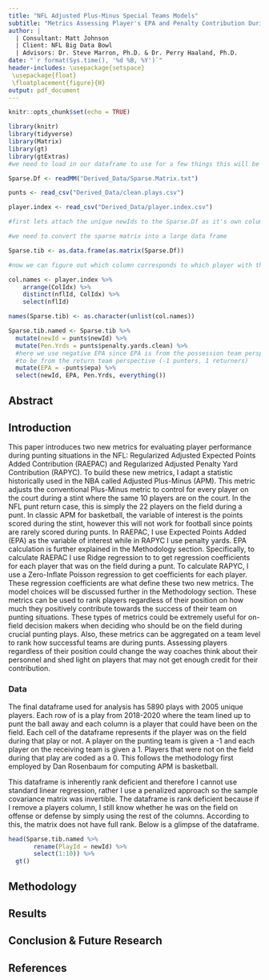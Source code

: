 ```yaml
---
title: "NFL Adjusted Plus-Minus Special Teams Models"
subtitle: "Metrics Assessing Player's EPA and Penalty Contribution During Punts"
author: |
  | Consultant: Matt Johnson
  | Client: NFL Big Data Bowl
  | Advisors: Dr. Steve Marron, Ph.D. & Dr. Perry Haaland, Ph.D.
date: "`r format(Sys.time(), '%d %B, %Y')`"
header-includes: \usepackage{setspace}
 \usepackage{float}
 \floatplacement{figure}{H}
output: pdf_document
---
```


```r
knitr::opts_chunk$set(echo = TRUE)
```

```r
library(knitr)
library(tidyverse)
library(Matrix)
library(gt)
library(gtExtras)
#we need to load in our dataframe to use for a few things this will be hidden though

Sparse.Df <- readMM("Derived_Data/Sparse.Matrix.txt")

punts <- read_csv("Derived_Data/clean.plays.csv")

player.index <- read_csv("Derived_Data/player.index.csv")

#first lets attach the unique newIds to the Sparse.Df as it's own column

#we need to convert the sparse matrix into a large data frame

Sparse.tib <- as.data.frame(as.matrix(Sparse.Df))

#now we can figure out which column corresponds to which player with the player.index

col.names <- player.index %>%
    arrange(ColIdx) %>%
    distinct(nflId, ColIdx) %>%
    select(nflId)

names(Sparse.tib) <- as.character(unlist(col.names))

Sparse.tib.named <- Sparse.tib %>% 
  mutate(newId = punts$newId) %>% 
  mutate(Pen.Yrds = punts$penalty.yards.clean) %>% 
  #here we use negative EPA since EPA is from the possession team perspective and I switched the variable of success 
  #to be from the return team perspective (-1 punters, 1 returners)
  mutate(EPA = -punts$epa) %>% 
  select(newId, EPA, Pen.Yrds, everything())
```


\pagebreak

\doublespacing

Abstract
--------

Introduction
------------

This paper introduces two new metrics for evaluating player performance during punting situations in the NFL: Regularized Adjusted Expected Points Added Contribution (RAEPAC) and Regularized Adjusted Penalty Yard Contribution (RAPYC). To build these new metrics, I adapt a statistic historically used in the NBA called Adjusted Plus-Minus (APM). This metric adjusts the conventional Plus-Minus metric to control for every player on the court during a stint where the same 10 players are on the court. In the NFL punt return case, this is simply the 22 players on the field during a punt. In classic APM for basketball, the variable of interest is the points scored during the stint, however this will not work for football since points are rarely scored during punts. In RAEPAC, I use Expected Points Added (EPA) as the variable of interest while in RAPYC I use penalty yards. EPA calculation is further explained in the Methodology section. Specifically, to calculate RAEPAC I use Ridge regression to to get regression coefficients for each player that was on the field during a punt. To calculate RAPYC, I use a Zero-Inflate Poisson regression to get coefficients for each player. These regression coefficients are what define these two new metrics. The model choices will be discussed further in the Methodology section. These metrics can be used to rank players regardless of their position on how much they positively contribute towards the success of their team on punting situations. These types of metrics could be extremely useful for on-field decision makers when deciding who should be on the field during crucial punting plays. Also, these metrics can be aggregated on a team level to rank how successful teams are during punts. Assessing players regardless of their position could change the way coaches think about their personnel and shed light on players that may not get enough credit for their contribution.

### Data

The final dataframe used for analysis has 5890 plays with 2005 unique players. Each row of is a play from 2018-2020 where the team lined up to punt the ball away and each column is a player that could have been on the field. Each cell of the dataframe represents if the player was on the field during that play or not. A player on the punting team is given a -1 and each player on the receiving team is given a 1. Players that were not on the field during that play are coded as a 0. This follows the methodology first employed by Dan Rosenbaum for computing APM is basketball. 

This dataframe is inherently rank deficient and therefore I cannot use standard linear regression, rather I use a penalized approach so the sample covariance matrix was invertible. The dataframe is rank deficient because if I remove a players column, I still know whether he was on the field on offense or defense by simply using the rest of the columns. According to this, the matrix does not have full rank. Below is a glimpse of the dataframe.

```r
head(Sparse.tib.named %>% 
       rename(PlayId = newId) %>% 
       select(1:10)) %>% 
  gt()
```


Methodology
-----------

Results
-------

Conclusion & Future Research
----------------------------

References
----------
